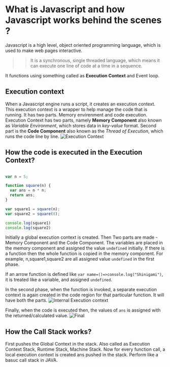 # What is Javascript and how Javascript works behind the scenes ?

Javascript is a high level, object oriented programming language, which is used to make web pages interactive.
>>It is a synchronous, single threaded language, which means it can execute one line of code at a time in a sequence.

It functions using something called as **Execution Context** and Event loop.

## Execution context

When a Javascript engine runs a script, it creates an execution context. This execution context is a wrapper to help manage the code that is running. It has two parts. Memory envirenment and code execution.
Execution Context has two parts, namely **Memory Component** also known as  *Variable Environment*, which stores data in *key-value* format. Second part is the **Code Component** also known as the *Thread of Execution*, which runs the code line by line.
![Execution Context](https://www.freecodecamp.org/news/content/images/2022/12/1.png)

## How the code is executed in the Execution Context?

```typescript

var n = 5;

function square(n) {
  var ans = n * n;
  return ans;
}

var square1 = square(n);
var square2 = square(8);

console.log(square1)
console.log(square2)


```
Initially a global execution context is created. Then Two parts are made - Memory Component and the Code Component. The variables are placed in the memory component and assigned the value  `undefined` initially. If there is a function then the whole function is copied in the memory component. For example, n,square1,square2 are all assigned value `undefined` in the first phase.

If an arrow function is defined like `var name=()=>console.log("Shinigami")`, it is treated like a variable, and assigned `undefined`.

In the second phase, when the function is invoked, a separate execution context is again created in the code region for that particular function. It will have both the parts.
![Internal Execution context](https://www.freecodecamp.org/news/content/images/2022/12/untitled-3-1.png)

Finally, when the code is executed then, the values of `ans` is assigned with the returned/calculated value.
![Final](https://www.freecodecamp.org/news/content/images/2022/12/untitled-4.png)

## How the Call Stack works?

First pushes the Global Context in the stack. Also called as Execution Context Stack, Runtime Stack, Machine Stack. Now for every function call, a local execution context is created ans pushed in the stack. Perform like a basuc call stack in JAVA.

